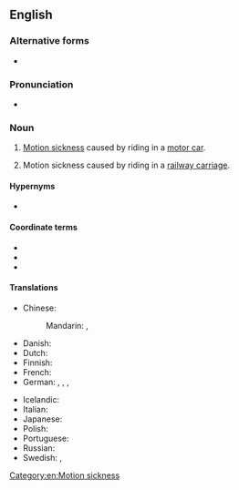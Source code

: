 {{also|car sickness}}
==English==

===Alternative forms===
* {{l|en|car sickness}}

===Pronunciation===
* {{a|UK}} {{IPA|en|/ˈkɑː(ɹ)ˌsɪk.nəs/}}

===Noun===
{{en-noun|-}}

# [[motion sickness|Motion sickness]] caused by riding in a [[motor car]].
# {{lb|en|dated}} Motion sickness caused by riding in a [[railway carriage]].

====Hypernyms====
* {{l|en|motion sickness}}

====Coordinate terms====
* {{l|en|airsickness}}
* {{l|en|seasickness}}
* {{l|en|trainsickness}}

====Translations====
{{trans-top|motion sickness due to riding in a vehicle}}
* Chinese:
*: Mandarin: {{t+|cmn|暈車|sc=Hani}}, {{t+|cmn|晕车|tr=yūnchē|sc=Hani}}
* Danish: {{t|da|køresyge}}
* Dutch: {{t+|nl|wagenziekte|f}}
* Finnish: {{t+|fi|matkapahoinvointi}}
* French: {{t+|fr|mal de la route|m}}
* German: {{t+|de|Reisekrankheit|f}}, {{t|de|Autokrankheit|f}}, {{t|de|Übelkeit beim Autofahren|f}}, {{t|de|Übelkeit vom Autofahren|f}}
{{trans-mid}}
* Icelandic: {{t|is|bílveiki|f}}
* Italian: {{t|it|mal d'auto|m}}
* Japanese: {{t+|ja|車酔い|tr=くるまよい, kurumayoi}}
* Polish: {{t+|pl|choroba lokomocyjna|f}}
* Portuguese: {{t|pt|enjoo de viagem|m}}
* Russian: {{t|ru|[[тошнота́]] от [[поездка|пое́здки]] в [[автотранспорт|автотра́нспорте]]|f}}
* Swedish: {{t+|sv|åksjuka}}, {{t|sv|rörelsesjuka}}
{{trans-bottom}}

[[Category:en:Motion sickness]]